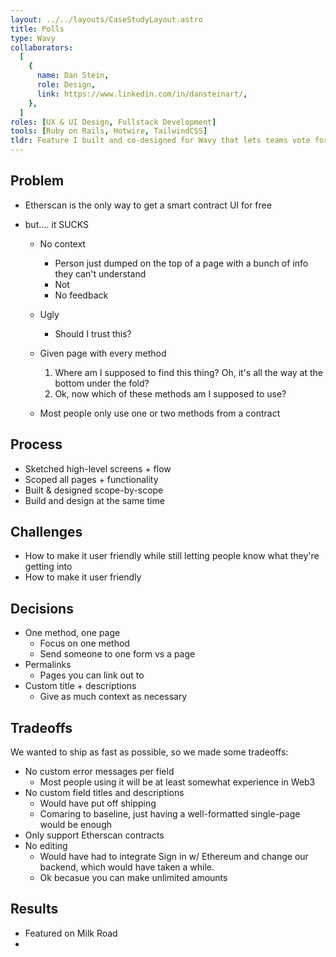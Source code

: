 ```yaml
---
layout: ../../layouts/CaseStudyLayout.astro
title: Polls
type: Wavy
collaborators:
  [
    {
      name: Dan Stein,
      role: Design,
      link: https://www.linkedin.com/in/dansteinart/,
    },
  ]
roles: [UX & UI Design, Fullstack Development]
tools: [Ruby on Rails, Hotwire, TailwindCSS]
tldr: Feature I built and co-designed for Wavy that lets teams vote for their next team event.
---
```


## Problem

- Etherscan is the only way to get a smart contract UI for free
- but.... it SUCKS

  - No context
    - Person just dumped on the top of a page with a bunch of info they can't understand
    - Not
    - No feedback
  - Ugly
    - Should I trust this?
  - Given page with every method

    1. Where am I supposed to find this thing? Oh, it's all the way at the bottom under the fold?
    2. Ok, now which of these methods am I supposed to use?

  - Most people only use one or two methods from a contract

## Process

- Sketched high-level screens + flow
- Scoped all pages + functionality
- Built & designed scope-by-scope
- Build and design at the same time

## Challenges

- How to make it user friendly while still letting people know what they're getting into
- How to make it user friendly

## Decisions

- One method, one page
  - Focus on one method
  - Send someone to one form vs a page
- Permalinks
  - Pages you can link out to
- Custom title + descriptions
  - Give as much context as necessary

## Tradeoffs

We wanted to ship as fast as possible, so we made some tradeoffs:

- No custom error messages per field
  - Most people using it will be at least somewhat experience in Web3
- No custom field titles and descriptions
  - Would have put off shipping
  - Comaring to baseline, just having a well-formatted single-page would be enough
- Only support Etherscan contracts
- No editing
  - Would have had to integrate Sign in w/ Ethereum and change our backend, which would have taken a while.
  - Ok becasue you can make unlimited amounts

## Results

- Featured on Milk Road
-
